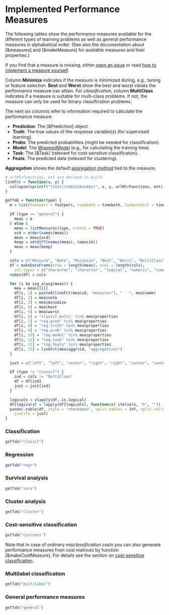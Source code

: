 # Implemented Performance Measures

The following tables show the performance measures available for the different types of
learning problems as well as general performance measures in alphabetical order.
(See also the documentation about [&measures] and [&makeMeasure] for available measures and
their properties.)

If you find that a measure is missing, either [open an issue](https://github.com/mlr-org/mlr/issues)
or read [how to implement a measure yourself](create_measure.md).

Column **Minimize** indicates if the measure is minimized during, e.g., tuning or
feature selection.
**Best** and **Worst** show the best and worst values the performance measure can attain.
For *classification*, column **MultiClass** indicates if a measure is suitable for
multi-class problems. If not, the measure can only be used for binary classification problems.

The next six columns refer to information required to calculate the performance measure.

* **Prediction**: The [&Prediction] object.
* **Truth**: The true values of the response variable(s) (for supervised learning).
* **Probs**: The predicted probabilities (might be needed for classification).
* **Model**: The [WrappedModel](&makeWrappedModel) (e.g., for calculating the training time).
* **Task**: The [&Task] (relevant for cost-sensitive classification).
* **Feats**: The predicted data (relevant for clustering).

**Aggregation** shows the default [aggregation method](&aggregations) tied to the measure.


```r
# urlMlrFunctions, ext are defined in build
linkFct = function(x, y) {
  collapse(sprintf("[%1$s](%3$s%2$s%4$s)", x, y, urlMlrFunctions, ext), sep = "<br />")
}

getTab = function(type) {
  m = list(featperc = featperc, timeboth = timeboth, timepredict = timepredict, timetrain = timetrain)

  if (type == "general") {
    meas = m
  } else {
    meas = listMeasures(type, create = TRUE)
    ord = order(names(meas))
    meas = meas[ord]
    keep = setdiff(names(meas), names(m))
    meas = meas[keep]
  }

  cols = c("Measure", "Note", "Minimize", "Best", "Worst", "MultiClass", "Prediction", "Truth", "Probs", "Model", "Task", "Feats", "Aggregation")
  df = makeDataFrame(nrow = length(meas), ncol = length(cols),
    col.types = c("character", "character", "logical", "numeric", "numeric", "logical", "logical", "logical", "logical", "logical", "logical", "logical", "character"))
  names(df) = cols

  for (i in seq_along(meas)) {
    mea = meas[[i]]
    df[i, 1] = paste0(linkFct(mea$id, "measures"), " - ", mea$name)
    df[i, 2] = mea$note
    df[i, 3] = mea$minimize
    df[i, 4] = mea$best
    df[i, 5] = mea$worst
    df[i, 6] = "classif.multi" %in% mea$properties
    df[i, 7] = "req.pred" %in% mea$properties
    df[i, 8] = "req.truth" %in% mea$properties
    df[i, 9] = "req.prob" %in% mea$properties
    df[i, 10] = "req.model" %in% mea$properties
    df[i, 11] = "req.task" %in% mea$properties
    df[i, 12] = "req.feats" %in% mea$properties
    df[i, 13] = linkFct(mea$aggr$id, "aggregations")
  }

  just = c("left", "left", "center", "right", "right", "center", "center", "center", "center", "center", "center", "center", "left")

  if (type != "classif") {
    ind = cols != "MultiClass"
    df = df[ind]
    just = just[ind]
  }

  logicals = vlapply(df, is.logical)
  df[logicals] = lapply(df[logicals], function(x) ifelse(x, "X", ""))
  pandoc.table(df, style = "rmarkdown", split.tables = Inf, split.cells = Inf,
    justify = just)
}
```

### Classification
```r
getTab("classif")
```

### Regression
```r
getTab("regr")
```

### Survival analysis
```r
getTab("surv")
```

### Cluster analysis
```r
getTab("cluster")
```

### Cost-sensitive classification
```r
getTab("costsens")
```

Note that in case of *ordinary misclassification costs* you can also generate performance
measures from cost matrices by function [&makeCostMeasure].
For details see the section on [cost-sensitive classification](cost_sensitive_classif.md).

### Multilabel classification
```r
getTab("multilabel")
```

### General performance measures
```r
getTab("general")
```

